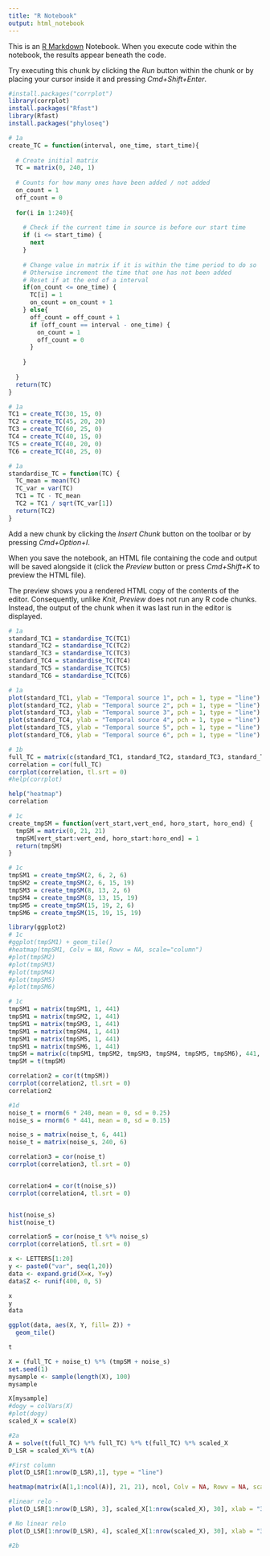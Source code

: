 ```yaml
---
title: "R Notebook"
output: html_notebook
---
```


This is an [R Markdown](http://rmarkdown.rstudio.com) Notebook. When you execute code within the notebook, the results appear beneath the code. 

Try executing this chunk by clicking the *Run* button within the chunk or by placing your cursor inside it and pressing *Cmd+Shift+Enter*. 
```r
#install.packages("corrplot")
library(corrplot)
install.packages("Rfast")
library(Rfast)
install.packages("phyloseq")
```


```r
# 1a
create_TC = function(interval, one_time, start_time){
  
  # Create initial matrix
  TC = matrix(0, 240, 1)
  
  # Counts for how many ones have been added / not added
  on_count = 1
  off_count = 0
  
  for(i in 1:240){
    
    # Check if the current time in source is before our start time
    if (i <= start_time) {
      next
    }
    
    # Change value in matrix if it is within the time period to do so 
    # Otherwise increment the time that one has not been added
    # Reset if at the end of a interval
    if(on_count <= one_time) {
      TC[i] = 1
      on_count = on_count + 1
    } else{
      off_count = off_count + 1
      if (off_count == interval - one_time) {
        on_count = 1
        off_count = 0
      }
  
    }
  
  }
  return(TC)
}
```


```r
# 1a
TC1 = create_TC(30, 15, 0)
TC2 = create_TC(45, 20, 20)
TC3 = create_TC(60, 25, 0)
TC4 = create_TC(40, 15, 0)
TC5 = create_TC(40, 20, 0)
TC6 = create_TC(40, 25, 0)

```

```r
# 1a
standardise_TC = function(TC) {
  TC_mean = mean(TC)
  TC_var = var(TC)
  TC1 = TC - TC_mean
  TC2 = TC1 / sqrt(TC_var[1])
  return(TC2)
}
```





Add a new chunk by clicking the *Insert Chunk* button on the toolbar or by pressing *Cmd+Option+I*.

When you save the notebook, an HTML file containing the code and output will be saved alongside it (click the *Preview* button or press *Cmd+Shift+K* to preview the HTML file). 

The preview shows you a rendered HTML copy of the contents of the editor. Consequently, unlike *Knit*, *Preview* does not run any R code chunks. Instead, the output of the chunk when it was last run in the editor is displayed.

```r
# 1a
standard_TC1 = standardise_TC(TC1)
standard_TC2 = standardise_TC(TC2)
standard_TC3 = standardise_TC(TC3)
standard_TC4 = standardise_TC(TC4)
standard_TC5 = standardise_TC(TC5)
standard_TC6 = standardise_TC(TC6)
```


```r
# 1a
plot(standard_TC1, ylab = "Temporal source 1", pch = 1, type = "line")
plot(standard_TC2, ylab = "Temporal source 2", pch = 1, type = "line")
plot(standard_TC3, ylab = "Temporal source 3", pch = 1, type = "line")
plot(standard_TC4, ylab = "Temporal source 4", pch = 1, type = "line")
plot(standard_TC5, ylab = "Temporal source 5", pch = 1, type = "line")
plot(standard_TC6, ylab = "Temporal source 6", pch = 1, type = "line")


```

```r
# 1b
full_TC = matrix(c(standard_TC1, standard_TC2, standard_TC3, standard_TC4, standard_TC5, standard_TC6), 240, 6)
correlation = cor(full_TC)
corrplot(correlation, tl.srt = 0)
#help(corrplot)
```
```r
help("heatmap")
correlation
```

```r
# 1c
create_tmpSM = function(vert_start,vert_end, horo_start, horo_end) {
  tmpSM = matrix(0, 21, 21)
  tmpSM[vert_start:vert_end, horo_start:horo_end] = 1
  return(tmpSM)
}
```


```r
# 1c
tmpSM1 = create_tmpSM(2, 6, 2, 6)
tmpSM2 = create_tmpSM(2, 6, 15, 19)
tmpSM3 = create_tmpSM(8, 13, 2, 6)
tmpSM4 = create_tmpSM(8, 13, 15, 19)
tmpSM5 = create_tmpSM(15, 19, 2, 6)
tmpSM6 = create_tmpSM(15, 19, 15, 19)
```


```r
library(ggplot2)
# 1c
#ggplot(tmpSM1) + geom_tile()
#heatmap(tmpSM1, Colv = NA, Rowv = NA, scale="column")
#plot(tmpSM2)
#plot(tmpSM3)
#plot(tmpSM4)
#plot(tmpSM5)
#plot(tmpSM6)
```


```r
# 1c
tmpSM1 = matrix(tmpSM1, 1, 441)
tmpSM1 = matrix(tmpSM2, 1, 441)
tmpSM1 = matrix(tmpSM3, 1, 441)
tmpSM1 = matrix(tmpSM4, 1, 441)
tmpSM1 = matrix(tmpSM5, 1, 441)
tmpSM1 = matrix(tmpSM6, 1, 441)
tmpSM = matrix(c(tmpSM1, tmpSM2, tmpSM3, tmpSM4, tmpSM5, tmpSM6), 441, 6)
tmpSM = t(tmpSM)

correlation2 = cor(t(tmpSM))
corrplot(correlation2, tl.srt = 0)
correlation2
```


```r
#1d
noise_t = rnorm(6 * 240, mean = 0, sd = 0.25)
noise_s = rnorm(6 * 441, mean = 0, sd = 0.15)

noise_s = matrix(noise_t, 6, 441)
noise_t = matrix(noise_s, 240, 6)

correlation3 = cor(noise_t)
corrplot(correlation3, tl.srt = 0)


correlation4 = cor(t(noise_s))
corrplot(correlation4, tl.srt = 0)


hist(noise_s)
hist(noise_t)

correlation5 = cor(noise_t %*% noise_s)
corrplot(correlation5, tl.srt = 0)

```


```r
x <- LETTERS[1:20]
y <- paste0("var", seq(1,20))
data <- expand.grid(X=x, Y=y)
data$Z <- runif(400, 0, 5)

x
y
data

ggplot(data, aes(X, Y, fill= Z)) + 
  geom_tile()

t
```
```r
X = (full_TC + noise_t) %*% (tmpSM + noise_s)
set.seed(1)
mysample <- sample(length(X), 100)
mysample

X[mysample]
#dogy = colVars(X)
#plot(dogy)
scaled_X = scale(X)
```


```r
#2a
A = solve(t(full_TC) %*% full_TC) %*% t(full_TC) %*% scaled_X
D_LSR = scaled_X%*% t(A)

#First column
plot(D_LSR[1:nrow(D_LSR),1], type = "line")

heatmap(matrix(A[1,1:ncol(A)], 21, 21), ncol, Colv = NA, Rowv = NA, scale="column")

#linear relo - 
plot(D_LSR[1:nrow(D_LSR), 3], scaled_X[1:nrow(scaled_X), 30], xlab = "3rd column of D(LSR)", ylab = "30th column of scaled X")

# No linear relo
plot(D_LSR[1:nrow(D_LSR), 4], scaled_X[1:nrow(scaled_X), 30], xlab = "3rd column of D(LSR)", ylab = "30th column of scaled X")
```
```r
#2b

  

```


